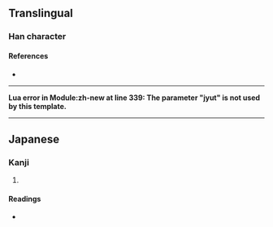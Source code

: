 {{character info}}
==Translingual==

===Han character===
{{Han char|rn=50|rad=巾|as=11|sn=14|four=43222|canj=LBIIH|ids=⿰巾參}}

====References====
* {{Han ref|kx=0335.250|dkj=09047|dj=0642.290|hdz=10753.070|uh=5E53|ud=24147|bh=E1B4|bd=57780}}

----

<strong class="error"><span class="scribunto-error" id="mw-scribunto-error-0">Lua error in Module:zh-new at line 339: The parameter &quot;jyut&quot; is not used by this template.</span></strong>

----

==Japanese==

===Kanji===
{{ja-kanji|grade=|rs=巾11}}

# {{rfdef|ja|sort=巾11}}

====Readings====
* {{ja-readings|on=しん,せん,さん,せう|kun=}}